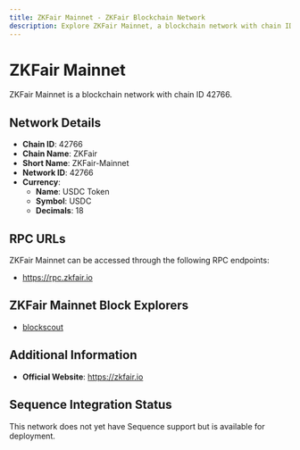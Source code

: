 ```yaml
--- 
title: ZKFair Mainnet - ZKFair Blockchain Network
description: Explore ZKFair Mainnet, a blockchain network with chain ID 42766. Learn about its native currency, USDC Token, and how to interact with the network.
---
```


# ZKFair Mainnet

ZKFair Mainnet is a blockchain network with chain ID 42766.

## Network Details

- **Chain ID**: 42766
- **Chain Name**: ZKFair
- **Short Name**: ZKFair-Mainnet
- **Network ID**: 42766
- **Currency**: 
  - **Name**: USDC Token
  - **Symbol**: USDC
  - **Decimals**: 18

## RPC URLs

ZKFair Mainnet can be accessed through the following RPC endpoints:

- https://rpc.zkfair.io

## ZKFair Mainnet Block Explorers

- [blockscout](https://scan.zkfair.io)

## Additional Information

- **Official Website**: https://zkfair.io

## Sequence Integration Status

This network does not yet have Sequence support but is available for deployment.
